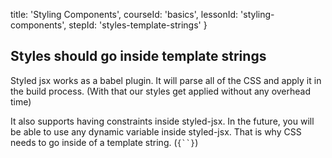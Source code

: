 
  title: 'Styling Components',
  courseId: 'basics',
  lessonId: 'styling-components',
  stepId: 'styles-template-strings'
}

## Styles should go inside template strings

Styled jsx works as a babel plugin. It will parse all of the CSS and apply it in the build process. (With that our styles get applied without any overhead time)

It also supports having constraints inside styled-jsx. In the future, you will be able to use any dynamic variable inside styled-jsx. That is why CSS needs to go inside of a template string. (` {``} `)

